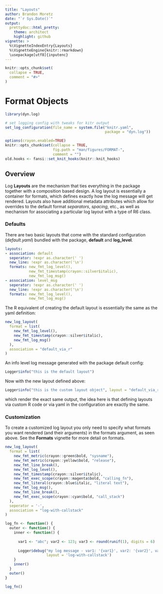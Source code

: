 ```yaml
---
title: "Layouts"
author: Brandon Moretz
date: "`r Sys.Date()`"
output:
  prettydoc::html_pretty:
    theme: architect
    highlight: github
vignette: >
  %\VignetteIndexEntry{Layouts}
  %\VignetteEngine{knitr::rmarkdown}
  \usepackage[utf8]{inputenc}
---
```


```r
knitr::opts_chunk$set(
  collapse = TRUE,
  comment = "#>"
)
```
# Format Objects

```r
library(dyn.log)

# set logging config with tweaks for kitr output
set_log_configuration(file_name = system.file("knitr.yaml", 
                                              package = "dyn.log"))
```

```r
options(crayon.enabled=TRUE)
knitr::opts_chunk$set(collapse = TRUE,
                      fig.path = "man/figures/FORMAT-",
                      comment = "")
old.hooks <- fansi::set_knit_hooks(knitr::knit_hooks)
```

## Overview

Log **Layouts** are the mechanism that ties everything in the package together with a composition based design. A log layout is essentially a container for formats, which defines exactly how the log message will get rendered. Layouts also have additional metadata attributes which allow for overrides to the default format *separators*, *spacing*, etc., as well as mechanism for associating a particular log layout with a type of R6 class.

### Defaults

There are two basic layouts that come with the standard configuration (*default.yaml*) bundled with the package, **default** and **log_level**.

```yaml
layouts:
- association: default
  seperator: !expr as.character(' ')
  new_line: !expr as.character('\n')
  formats: new_fmt_log_level(),
           new_fmt_timestamp(crayon::silver$italic),
           new_fmt_log_msg()
- association: level_msg
  seperator: !expr as.character(' ')
  new_line: !expr as.character('\n')
  formats: new_fmt_log_level(),
           new_fmt_log_msg()

```

The R equivalent of creating the default layout is essentially the same as the yaml definition:

```r
new_log_layout(
  format = list(
    new_fmt_log_level(),
    new_fmt_timestamp(crayon::silver$italic),
    new_fmt_log_msg()    
  ),
  association = "default_via_r"
)
```

An info level log message generated with the package default config:

```r
Logger$info("this is the default layout")
```

Now with the new layout defined above:

```r
Logger$info("this is the custom layout object", layout = "default_via_r")
```

which render the exact same output, the idea here is that defining layouts via custom R code or via yaml in the configuration are exactly the same.

### Customization

To create a customized log layout you only need to specify what formats you want rendered (and their arguments) in the formats argument, as seen above. See the **Formats** vignette for more detail on formats.

```r
new_log_layout(
  format = list(
    new_fmt_metric(crayon::green$bold, "sysname"),
    new_fmt_metric(crayon::yellow$bold, "release"),
    new_fmt_line_break(),
    new_fmt_log_level(),
    new_fmt_timestamp(crayon::silver$italic),
    new_fmt_exec_scope(crayon::magenta$bold, "calling_fn"),
    new_fmt_literal(crayon::blue$italic, "literal text"),
    new_fmt_log_msg(),
    new_fmt_line_break(),
    new_fmt_exec_scope(crayon::cyan$bold, "call_stack")
  ),
  seperator = '-',
  association = "log-with-callstack"
)
```

```r
log_fn <- function() {
  outer <- function() {
    inner <- function() {
      
      var1 <- "abc"; var2 <- 123; var3 <- round(runif(1), digits = 6)
      
      Logger$debug("my log message - var1: '{var1}', var2: '{var2}', var3: '{var3}'", 
                   layout = 'log-with-callstack')
    }
    inner()
  }
  outer()
}

log_fn()
```

